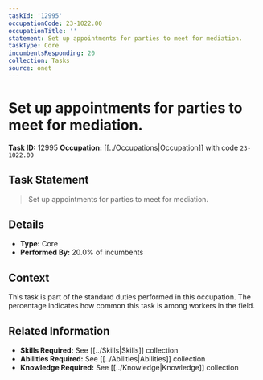 ```yaml
---
taskId: '12995'
occupationCode: 23-1022.00
occupationTitle: ''
statement: Set up appointments for parties to meet for mediation.
taskType: Core
incumbentsResponding: 20
collection: Tasks
source: onet
---
```

# Set up appointments for parties to meet for mediation.

**Task ID:** 12995
**Occupation:** [[../Occupations|Occupation]] with code `23-1022.00`

## Task Statement

> Set up appointments for parties to meet for mediation.

## Details

- **Type:** Core
- **Performed By:** 20.0% of incumbents

## Context

This task is part of the standard duties performed in this occupation. The percentage indicates how common this task is among workers in the field.

## Related Information

- **Skills Required:** See [[../Skills|Skills]] collection
- **Abilities Required:** See [[../Abilities|Abilities]] collection
- **Knowledge Required:** See [[../Knowledge|Knowledge]] collection
